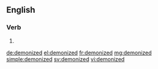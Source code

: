 ==English==

===Verb===
{{head|en}}

# {{en-past of|demonize}}

[[de:demonized]]
[[el:demonized]]
[[fr:demonized]]
[[mg:demonized]]
[[simple:demonized]]
[[sv:demonized]]
[[vi:demonized]]